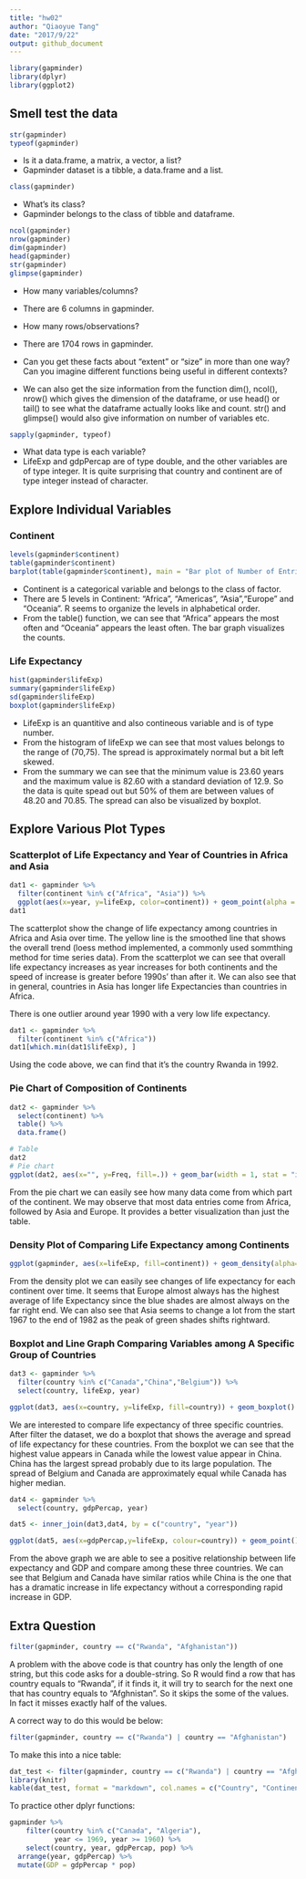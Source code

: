 ```yaml
---
title: "hw02"
author: "Qiaoyue Tang"
date: "2017/9/22"
output: github_document
---
```


```r
library(gapminder)
library(dplyr)
library(ggplot2)
```

## Smell test the data

```r
str(gapminder)
typeof(gapminder)
```

- Is it a data.frame, a matrix, a vector, a list?
+ Gapminder dataset is a tibble, a data.frame and a list.

```r
class(gapminder)
```

- What’s its class?
+ Gapminder belongs to the class of tibble and dataframe.

```r
ncol(gapminder)
nrow(gapminder)
dim(gapminder)
head(gapminder)
str(gapminder)
glimpse(gapminder)
```

- How many variables/columns?
+ There are 6 columns in gapminder.

- How many rows/observations?
+ There are 1704 rows in gapminder.

- Can you get these facts about “extent” or “size” in more than one way? Can you imagine different functions being useful in different contexts?
+ We can also get the size information from the function dim(), ncol(), nrow() which gives the dimension of the dataframe, or use head() or tail() to see what the dataframe actually looks like and count. str() and glimpse() would also give information on number of variables etc.

```r
sapply(gapminder, typeof)
```

- What data type is each variable?
+ LifeExp and gdpPercap are of type double, and the other variables are of type integer. It is quite surprising that country and continent are of type integer instead of character.

## Explore Individual Variables

### Continent

```r
levels(gapminder$continent)
table(gapminder$continent)
barplot(table(gapminder$continent), main = "Bar plot of Number of Entries in Each Continent")
```

- Continent is a categorical variable and belongs to the class of factor.
- There are 5 levels in Continent: "Africa", "Americas", "Asia","Europe" and "Oceania". R seems to organize the levels in alphabetical order.
- From the table() function, we can see that "Africa" appears the most often and "Oceania" appears the least often. The bar graph visualizes the counts.

### Life Expectancy

```r
hist(gapminder$lifeExp)
summary(gapminder$lifeExp)
sd(gapminder$lifeExp)
boxplot(gapminder$lifeExp)
```

- LifeExp is an quantitive and also contineous variable and is of type number.
- From the histogram of lifeExp we can see that most values belongs to the range of (70,75). The spread is approximately normal but a bit left skewed.
- From the summary we can see that the minimum value is 23.60 years and the maximum value is 82.60 with a standard deviation of 12.9. So the data is quite spead out but 50% of them are between values of 48.20 and 70.85. The spread can also be visualized by boxplot.

## Explore Various Plot Types

### Scatterplot of Life Expectancy and Year of Countries in Africa and Asia
```r
dat1 <- gapminder %>% 
  filter(continent %in% c("Africa", "Asia")) %>% 
  ggplot(aes(x=year, y=lifeExp, color=continent)) + geom_point(alpha = 0.5) + geom_smooth(lwd=3, se = F, method = "loess", color = "yellow") + ggtitle("Life Expectancy vs. Year in Africa and Asia") + labs(x="Year", y="Life Expectancy")
dat1
```

The scatterplot show the change of life expectancy among countries in Africa and Asia over time. The yellow line is the smoothed line that shows the overall trend (loess method implemented, a commonly used sommthing method for time series data). From the scatterplot we can see that overall life expectancy increases as year increases for both continents and the speed of increase is greater before 1990s' than after it. We can also see that in general, countries in Asia has longer life Expectancies than countries in Africa.

There is one outlier around year 1990 with a very low life expectancy. 

```r
dat1 <- gapminder %>% 
  filter(continent %in% c("Africa"))
dat1[which.min(dat1$lifeExp), ]
```

Using the code above, we can find that it's the country Rwanda in 1992.

### Pie Chart of Composition of Continents

```r
dat2 <- gapminder %>% 
  select(continent) %>% 
  table() %>% 
  data.frame()

# Table
dat2
# Pie chart
ggplot(dat2, aes(x="", y=Freq, fill=.)) + geom_bar(width = 1, stat = "identity") + coord_polar("y", start=0) + ggtitle("Pie Chart of Composition of Continents")
```

From the pie chart we can easily see how many data come from which part of the continent. We may observe that most data entries come from Africa, followed by Asia and Europe. It provides a better visualization than just the table.

### Density Plot of Comparing Life Expectancy among Continents

```r
ggplot(gapminder, aes(x=lifeExp, fill=continent)) + geom_density(alpha=0.5) + facet_wrap(~year) + scale_x_log10() + labs(y="Density", x="Life Expectancy")
```

From the density plot we can easily see changes of life expectancy for each continent over time. It seems that Europe almost always has the highest average of life Expectancy since the blue shades are almost always on the far right end. We can also see that Asia seems to change a lot from the start 1967 to the end of 1982 as the peak of green shades shifts rightward.

### Boxplot and Line Graph Comparing Variables among A Specific Group of Countries

```r
dat3 <- gapminder %>% 
  filter(country %in% c("Canada","China","Belgium")) %>% 
  select(country, lifeExp, year)

ggplot(dat3, aes(x=country, y=lifeExp, fill=country)) + geom_boxplot() + ggtitle("Boxplot of Life Expectancy in Belgium, Canada and China") + geom_point(alpha=0.5) + labs(x="Country", y="Life Expectancy")
```

We are interested to compare life expectancy of three specific countries. After filter the dataset, we do a boxplot that shows the average and spread of life expectancy for these countries. From the boxplot we can see that the highest value appears in Canada while the lowest value appear in China. China has the largest spread probably due to its large population. The spread of Belgium and Canada are approximately equal while Canada has higher median.

```r
dat4 <- gapminder %>% 
  select(country, gdpPercap, year)

dat5 <- inner_join(dat3,dat4, by = c("country", "year"))

ggplot(dat5, aes(x=gdpPercap,y=lifeExp, colour=country)) + geom_point() + geom_line() + facet_wrap(~country) + ggtitle("Comparison of Life Expectancy vs. GDP in Belgium, Canada and China") + labs(x="GDP Per Capita", y="Life Expectancy")
```

From the above graph we are able to see a positive relationship between life expectancy and GDP and compare among these three countries. We can see that Belgium and Canada have similar ratios while China is the one that has a dramatic increase in life expectancy without a corresponding rapid increase in GDP.

## Extra Question

```r
filter(gapminder, country == c("Rwanda", "Afghanistan"))
```

A problem with the above code is that country has only the length of one string, but this code asks for a double-string. So R would find a row that has country equals to "Rwanda", if it finds it, it will try to search for the next one that has country equals to "Afghnistan". So it skips the some of the values. In fact it misses exactly half of the values.

A correct way to do this would be below:
```r
filter(gapminder, country == c("Rwanda") | country == "Afghanistan")
```

To make this into a nice table:
```r
dat_test <- filter(gapminder, country == c("Rwanda") | country == "Afghanistan")
library(knitr)
kable(dat_test, format = "markdown", col.names = c("Country", "Continent", "Year", "Life Expectancy", "Population", "GDP per Capita"), align = "c")
```

To practice other dplyr functions:

```r
gapminder %>% 
    filter(country %in% c("Canada", "Algeria"), 
           year <= 1969, year >= 1960) %>% 
    select(country, year, gdpPercap, pop) %>% 
  arrange(year, gdpPercap) %>%
  mutate(GDP = gdpPercap * pop)
  
```

